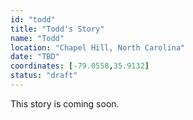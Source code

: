 ```yaml
---
id: "todd"
title: "Todd's Story"
name: "Todd"
location: "Chapel Hill, North Carolina"
date: "TBD"
coordinates: [-79.0558,35.9132]
status: "draft"
---
```





<!-- TODO: Add hero image path (relative or /static/img/...) -->

This story is coming soon.

<!-- UPGRADED_IMAGE_FORMAT -->
